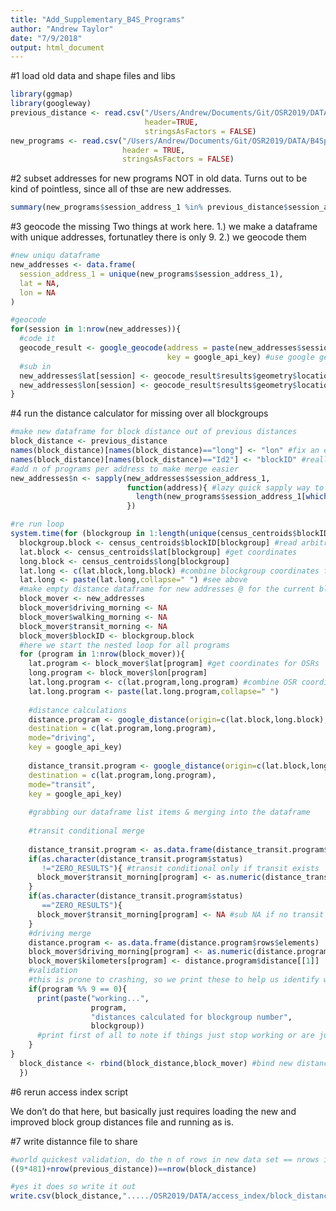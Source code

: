 ```yaml
---
title: "Add_Supplementary_B4S_Programs"
author: "Andrew Taylor"
date: "7/9/2018"
output: html_document
---
```


#1 load old data and shape files and libs
```r
library(ggmap)
library(googleway)
previous_distance <- read.csv("/Users/Andrew/Documents/Git/OSR2019/DATA/access_index/block_distance.csv",
                              header=TRUE,
                              stringsAsFactors = FALSE)
new_programs <- read.csv("/Users/Andrew/Documents/Git/OSR2019/DATA/B4Sprograms/Additional Camp Export  (Autosaved).csv",
                         header = TRUE,
                         stringsAsFactors = FALSE)
```


#2 subset addresses for new programs NOT in old data. 
Turns out to be kind of pointless, since all of thse are new addresses.
```r
summary(new_programs$session_address_1 %in% previous_distance$session_address_1)
```

#3 geocode the missing
Two things at work here. 1.) we make a dataframe with unique addresses, fortunatley there is only 9. 2.) we geocode them
```r
#new uniqu dataframe
new_addresses <- data.frame(
  session_address_1 = unique(new_programs$session_address_1),
  lat = NA,
  lon = NA
)

#geocode
for(session in 1:nrow(new_addresses)){
  #code it
  geocode_result <- google_geocode(address = paste(new_addresses$session_address_1[session],",Denver","Colorado"),
                                   key = google_api_key) #use google geocode cus easier to pass API key re: billing changes
  #sub in
  new_addresses$lat[session] <- geocode_result$results$geometry$location$lat #silly nested dataframes
  new_addresses$lon[session] <- geocode_result$results$geometry$location$lng
}
```

#4 run the distance calculator for missing over all blockgroups
```r
#make new dataframe for block distance out of previous distances
block_distance <- previous_distance
names(block_distance)[names(block_distance)=="long"] <- "lon" #fix an embaressing oversight lol
names(block_distance)[names(block_distance)=="Id2"] <- "blockID" #really never should have changed this, causing silly problems now
#add n of programs per address to make merge easier
new_addresses$n <- sapply(new_addresses$session_address_1,
                          function(address){ #lazy quick sapply way to count n of programs
                            length(new_programs$session_address_1[which(new_programs$session_address_1==address)])
                          })

#re run loop
system.time(for (blockgroup in 1:length(unique(census_centroids$blockID))){  
  blockgroup.block <- census_centroids$blockID[blockgroup] #read arbitrary block ID
  lat.block <- census_centroids$lat[blockgroup] #get coordinates
  long.block <- census_centroids$long[blockgroup]
  lat.long <- c(lat.block,long.block) #combine blockgroup coordinates for mapdist function
  lat.long <- paste(lat.long,collapse=" ") #see above
  #make empty distance dataframe for new addresses @ for the current blockgroup 
  block_mover <- new_addresses
  block_mover$driving_morning <- NA
  block_mover$walking_morning <- NA
  block_mover$transit_morning <- NA
  block_mover$blockID <- blockgroup.block
  #here we start the nested loop for all programs
  for (program in 1:nrow(block_mover)){
    lat.program <- block_mover$lat[program] #get coordinates for OSRs
    long.program <- block_mover$lon[program] 
    lat.long.program <- c(lat.program,long.program) #combine OSR coordinates for use in mapdist
    lat.long.program <- paste(lat.long.program,collapse=" ")
    
    #distance calculations
    distance.program <- google_distance(origin=c(lat.block,long.block),
    destination = c(lat.program,long.program),
    mode="driving",
    key = google_api_key)
    
    distance_transit.program <- google_distance(origin=c(lat.block,long.block),
    destination = c(lat.program,long.program),
    mode="transit",
    key = google_api_key)
    
    #grabbing our dataframe list items & merging into the dataframe
    
    #transit conditional merge
    
    distance_transit.program <- as.data.frame(distance_transit.program$rows$elements)
    if(as.character(distance_transit.program$status)
       !="ZERO_RESULTS"){ #transit conditional only if transit exists
      block_mover$transit_morning[program] <- as.numeric(distance_transit.program$duration[2]/60) #add transit times, divided by 60 for mins
    }
    if(as.character(distance_transit.program$status)
       =="ZERO_RESULTS"){
      block_mover$transit_morning[program] <- NA #sub NA if no transit available
    }
    #driving merge
    distance.program <- as.data.frame(distance.program$rows$elements)
    block_mover$driving_morning[program] <- as.numeric(distance.program$duration[2]/60) #drive times
    block_mover$kilometers[program] <- distance.program$distance[[1]]
    #validation
    #this is prone to crashing, so we print these to help us identify where the crash happens
    if(program %% 9 == 0){
      print(paste("working...",
                  program,
                  "distances calculated for blockgroup number",
                  blockgroup)) 
      #print first of all to note if things just stop working or are just slow
    }
}
  block_distance <- rbind(block_distance,block_mover) #bind new distance into the base dataframe
  })
```

#6 rerun access index script

We don't do that here, but basically just requires loading the new and improved block group distances file and running as is.

#7 write distannce file to share

```r
#world quickest validation, do the n of rows in new data set == nrows in old + 9 * n of block groups per the new programs?
((9*481)+nrow(previous_distance))==nrow(block_distance)

#yes it does so write it out
write.csv(block_distance,"...../OSR2019/DATA/access_index/block_distance.csv",row.names=FALSE)
```

